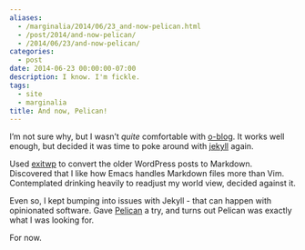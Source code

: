 ```yaml
---
aliases:
  - /marginalia/2014/06/23_and-now-pelican.html
  - /post/2014/and-now-pelican/
  - /2014/06/23/and-now-pelican/
categories:
  - post
date: 2014-06-23 00:00:00-07:00
description: I know. I'm fickle.
tags:
  - site
  - marginalia
title: And now, Pelican!
---
```


I’m not sure why, but I wasn’t *quite* comfortable with [o-blog](https://github.com/renard/o-blog).
It works well enough, but decided it was time to poke around with [jekyll][jekyll] again.

[jekyll]: https://jekyllrb.com

Used [exitwp](https://github.com/thomasf/exitwp) to convert the older
WordPress posts to Markdown. Discovered that I like how Emacs handles
Markdown files more than Vim. Contemplated drinking heavily to readjust
my world view, decided against it.

Even so, I kept bumping into issues with Jekyll - that can happen with
opinionated software. Gave [Pelican](http://blog.getpelican.com/) a try,
and turns out Pelican was exactly what I was looking for.

For now.
